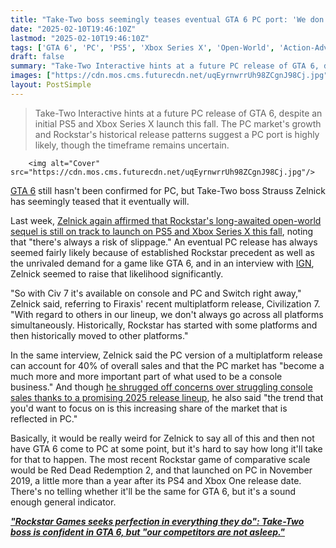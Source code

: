 ```yaml
---
title: "Take-Two boss seemingly teases eventual GTA 6 PC port: 'We don't always go across all platforms simultaneously'"
date: "2025-02-10T19:46:10Z"
lastmod: "2025-02-10T19:46:10Z"
tags: ['GTA 6', 'PC', 'PS5', 'Xbox Series X', 'Open-World', 'Action-Adventure']
draft: false
summary: "Take-Two Interactive hints at a future PC release of GTA 6, despite an initial PS5 and Xbox Series X launch this fall.  The PC market's growth and Rockstar's historical release patterns suggest a PC port is highly likely, though the timeframe remains uncertain."
images: ["https://cdn.mos.cms.futurecdn.net/uqEyrnwrrUh98ZCgnJ98Cj.jpg"]
layout: PostSimple
---
```

> Take-Two Interactive hints at a future PC release of GTA 6, despite an initial PS5 and Xbox Series X launch this fall.  The PC market's growth and Rockstar's historical release patterns suggest a PC port is highly likely, though the timeframe remains uncertain.


        <img alt="Cover" src="https://cdn.mos.cms.futurecdn.net/uqEyrnwrrUh98ZCgnJ98Cj.jpg"/>
        
[<u>GTA 6</u>](https://www.gamesradar.com/gta-6-guide/) still hasn't been confirmed for PC, but Take-Two boss Strauss Zelnick has seemingly teased that it eventually will.

Last week, [Zelnick again affirmed that Rockstar's long-awaited open-world sequel is still on track to launch on PS5 and Xbox Series X this fall](https://www.gamesradar.com/games/grand-theft-auto/gta-6-still-coming-this-fall-take-two-boss-says-theres-always-risk-of-slippage-but-we-feel-really-good-about-a-2025-launch/), noting that "there's always a risk of slippage." An eventual PC release has always seemed fairly likely because of established Rockstar precedent as well as the unrivaled demand for a game like GTA 6, and in an interview with [IGN](https://www.ign.com/articles/take-two-boss-unconcerned-by-plummeting-ps5-and-xbox-sales-insists-gta-6-will-cause-a-meaningful-uptick-in-console-sales-in-2025), Zelnick seemed to raise that likelihood significantly.

"So with Civ 7 it's available on console and PC and Switch right away," Zelnick said, referring to Firaxis' recent multiplatform release, Civilization 7. "With regard to others in our lineup, we don't always go across all platforms simultaneously. Historically, Rockstar has started with some platforms and then historically moved to other platforms."

In the same interview, Zelnick said the PC version of a multiplatform release can account for 40% of overall sales and that the PC market has "become a much more and more important part of what used to be a console business." And though [he shrugged off concerns over struggling console sales thanks to a promising 2025 release lineup](https://www.gamesradar.com/games/grand-theft-auto/take-two-boss-is-not-concerned-about-falling-console-sales-because-major-2025-games-like-gta-6-will-help-convince-more-people-to-buy-a-ps5-or-xbox-series-x/), he also said "the trend that you'd want to focus on is this increasing share of the market that is reflected in PC."

Basically, it would be really weird for Zelnick to say all of this and then not have GTA 6 come to PC at some point, but it's hard to say how long it'll take for that to happen. The most recent Rockstar game of comparative scale would be Red Dead Redemption 2, and that launched on PC in November 2019, a little more than a year after its PS4 and Xbox One release date. There's no telling whether it'll be the same for GTA 6, but it's a sound enough general indicator.

**[<em>"Rockstar Games seeks perfection in everything they do": Take-Two boss is confident in GTA 6, but "our competitors are not asleep."</em>](https://www.gamesradar.com/games/grand-theft-auto/rockstar-games-seeks-perfection-in-everything-they-do-take-two-boss-is-confident-in-gta-6-but-our-competitors-are-not-asleep/)**
        